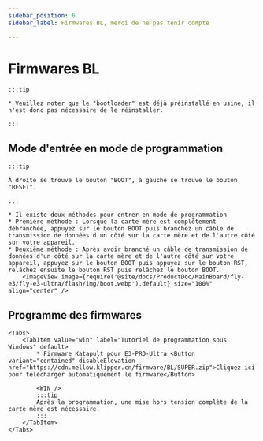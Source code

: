 ```yaml
---
sidebar_position: 6
sidebar_label: Firmwares BL, merci de ne pas tenir compte

---
```







# Firmwares BL

    :::tip

    * Veuillez noter que le "bootloader" est déjà préinstallé en usine, il n'est donc pas nécessaire de le réinstaller.

    :::

## Mode d'entrée en mode de programmation

    :::tip

    À droite se trouve le bouton "BOOT", à gauche se trouve le bouton "RESET".

    :::

    * Il existe deux méthodes pour entrer en mode de programmation
    * Première méthode : Lorsque la carte mère est complètement débranchée, appuyez sur le bouton BOOT puis branchez un câble de transmission de données d'un côté sur la carte mère et de l'autre côté sur votre appareil.
    * Deuxième méthode : Après avoir branché un câble de transmission de données d'un côté sur la carte mère et de l'autre côté sur votre appareil, appuyez sur le bouton BOOT puis appuyez sur le bouton RST, relâchez ensuite le bouton RST puis relâchez le bouton BOOT.
        <ImageView image={require('@site/docs/ProductDoc/MainBoard/fly-e3/fly-e3-ultra/flash/img/boot.webp').default} size="100%" align="center" />

## Programme des firmwares
    <Tabs>
        <TabItem value="win" label="Tutoriel de programmation sous Windows" default>
            * Firmware Katapult pour E3-PRO-Ultra <Button variant="contained" disableElevation href="https://cdn.mellow.klipper.cn/firmware/BL/SUPER.zip">Cliquez ici pour télécharger automatiquement le firmware</Button>

            <WIN />
            :::tip
            Après la programmation, une mise hors tension complète de la carte mère est nécessaire.
            :::
        </TabItem>
    </Tabs>
